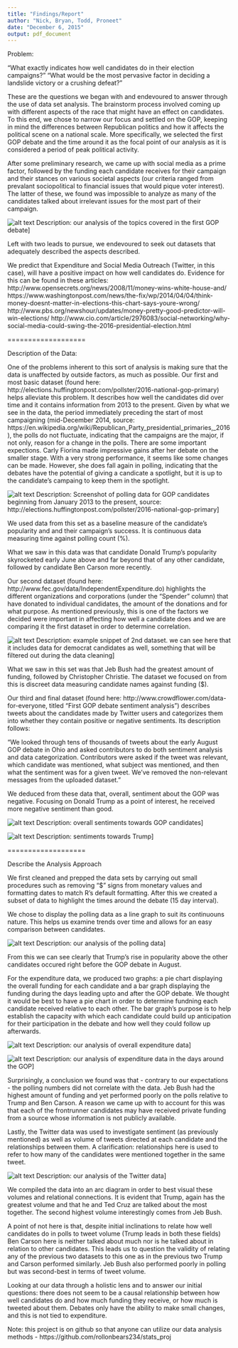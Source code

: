 ```yaml
---
title: "Findings/Report"
author: "Nick, Bryan, Todd, Proneet"
date: "December 6, 2015"
output: pdf_document
---
```


Problem: 

"What exactly indicates how well candidates do in their election campaigns?"
"What would be the most pervasive factor in deciding a landslide victory or a
crushing defeat?"

These are the questions we began with and endevoured to answer through the use of data set analysis. The brainstorm process involved coming up with different aspects of the race that might have an effect on candidates. To this end, we chose to narrow our focus and settled on the GOP, keeping in mind the differences between Republican politics and how it affects the political scene on a national scale. More specifically, we selected the first GOP debate and the time around it as the focal point of our analysis as it is considered a period of peak political activity.

After some preliminary research, we came up with social media as a prime factor, followed by the funding each candidate receives for their campaign and their stances on various societal aspects (our criteria ranged from prevalant sociopolitical to financial issues that would pique voter interest). The latter of these, we found was impossible to analyze as many of the candidates talked about irrelevant issues for the most part of their campaign.

![alt text](../images/1.png) Description: our analysis of the topics covered in the first GOP debate]

Left with two leads to pursue, we endevoured to seek out datasets that adequately described the aspects described.

We predict that Expenditure and Social Media Outreach (Twitter, in this case), will have a positive impact on how well candidates do. Evidence for this can be found in these articles: 
http://www.opensecrets.org/news/2008/11/money-wins-white-house-and/
https://www.washingtonpost.com/news/the-fix/wp/2014/04/04/think-money-doesnt-matter-in-elections-this-chart-says-youre-wrong/
http://www.pbs.org/newshour/updates/money-pretty-good-predictor-will-win-elections/
http://www.cio.com/article/2976083/social-networking/why-social-media-could-swing-the-2016-presidential-election.html

===================

Description of the Data: 

One of the problems inherent to this sort of analysis is making sure that the data is unaffected by outside factors, as much as possible. Our first and most basic dataset (found here: http://elections.huffingtonpost.com/pollster/2016-national-gop-primary) helps alleviate this problem. It describes how well the candidates did over time and it contains information from 2013 to the present. Given by what we see in the data, the period immediately preceding the start of most campaigning (mid-December 2014, source: https://en.wikipedia.org/wiki/Republican_Party_presidential_primaries,_2016), the polls do not fluctuate, indicating that the campaigns are the major, if not only, reason for a change in the polls. There are some important expections. Carly Fiorina made impressive gains after her debate on the smaller stage. With a very strong performance, it seems like some changes can be made. However, she does fall again in polling, indicating that the debates have the potential of giving a candicate a spotlight, but it is up to the candidate's campaing to keep them in the spotlight. 

![alt text](../images/2.png) Description: Screenshot of polling data for GOP candidates beginning from January 2013 to the present, source: http://elections.huffingtonpost.com/pollster/2016-national-gop-primary]

We used data from this set as a baseline measure of the candidate's popularity and and their campaign's success. It is continuous data measuring time against polling count (%).

What we saw in this data was that candidate Donald Trump's popularity skyrocketed early June above and far beyond that of any other candidate, followed by candidate Ben Carson more recently.

Our second dataset (found here: http://www.fec.gov/data/IndependentExpenditure.do) highlights the different organizations and corporations (under the "Spender" column) that have donated to individual candidates, the amount of the donations and for what purpose. As mentioned previously, this is one of the factors we decided were important in affecting how well a candidate does and we are comparing it the first dataset in order to determine correlation.

![alt text](../images/4.png) Description: example snippet of 2nd dataset. we can see here that it includes data for democrat candidates as well, something that will be filtered out during the data cleaning]

What we saw in this set was that Jeb Bush had the greatest amount of funding, followed by Christopher Christie. The dataset we focused on from this is discreet data measuring candidate names against funding ($).

Our third and final dataset (found here: http://www.crowdflower.com/data-for-everyone, titled "First GOP debate sentiment analysis") describes tweets about the candidates made by Twitter users and categorizes them into whether they contain positive or negative sentiments. Its description follows:

"We looked through tens of thousands of tweets about the early August GOP debate in Ohio and asked contributors to do both sentiment analysis and data categorization. Contributors were asked if the tweet was relevant, which candidate was mentioned, what subject was mentioned, and then what the sentiment was for a given tweet. We've removed the non-relevant messages from the uploaded dataset."

We deduced from these data that, overall, sentiment about the GOP was negative. Focusing on Donald Trump as a point of interest, he received more negative sentiment than good.

![alt text](../images/5.png) Description: overall sentiments towards GOP candidates]

![alt text](../images/6.png) Description: sentiments towards Trump]

===================

Describe the Analysis Approach 

We first cleaned and prepped the data sets by carrying out small procedures such as removing "$" signs from monetary values and formatting dates to match R's default formatting. After this we created a subset of data to highlight the times around the debate (15 day interval).

We chose to display the polling data as a line graph to suit its continuouns nature. This helps us examine trends over time and allows for an easy comparison between candidates.

![alt text](../images/7.png) Description: our analysis of the polling data]

From this we can see clearly that Trump's rise in popularity above the other candidates occured right before the GOP debate in August.

For the expenditure data, we produced two graphs: a pie chart displaying the overall funding for each candidate and a bar graph displaying the funding during the days leading upto and after the GOP debate. We thought it would be best to have a pie chart in order to determine fundning each candidate received relative to each other. The bar graph's purpose is to help establish the capacity with which each candidate could build up anticipation for their participation in the debate and how well they could follow up afterwards.

![alt text](../images/8.png) Description: our analysis of overall expenditure data]

![alt text](../images/9.png) Description: our analysis of expenditure data in the days around the GOP]

Surprisingly, a conclusion we found was that - contrary to our expectations -  the polling numbers did not correlate with the data. Jeb Bush had the highest amount of funding and yet performed poorly on the polls relative to Trump and Ben Carson. A reason we came up with to account for this was that each of the frontrunner candidates may have received private funding from a source whose information is not publicly available.

Lastly, the Twitter data was used to investigate sentiment (as previously mentioned) as well as volume of tweets directed at each candidate and the relationships between them. A clarification: relationships here is used to refer to how many of the candidates were mentioned together in the same tweet.

![alt text](../images/10.png) Description: our analysis of the Twitter data]

We compiled the data into an arc diagram in order to best visual these volumes and relational connections. It is evident that Trump, again has the greatest volume and that he and Ted Cruz are talked about the most together. The second highest volume interestingly comes from Jeb Bush.

A point of not here is that, despite initial inclinations to relate how well candidates do in polls to tweet volume (Trump leads in both these fields) Ben Carson here is neither talked about much nor is he talked about in relation to other candidates. This leads us to question the validity of relating any of the previous two datasets to this one as in the previous two Trump and Carson performed similarly. Jeb Bush also performed poorly in polling but was second-best in terms of tweet volume.

Looking at our data through a holistic lens and to answer our initial questions: there does not seem to be a causal relationship between how well candidates do and how much funding they receive, or how much is tweeted about them. Debates only have the ability to make small changes, and this is not tied to expenditure. 


Note: this project is on github so that anyone can utilize our data analysis methods - https://github.com/rollonbears234/stats_proj
